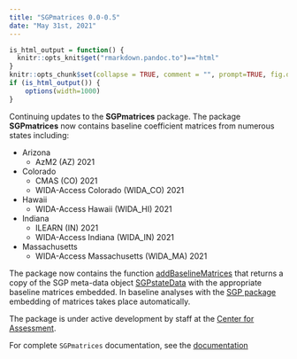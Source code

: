 ```yaml
---
title: "SGPmatrices 0.0-0.5"
date: "May 31st, 2021"
---
```


```r
is_html_output = function() {
  knitr::opts_knit$get("rmarkdown.pandoc.to")=="html"
}
knitr::opts_chunk$set(collapse = TRUE, comment = "", prompt=TRUE, fig.dpi = 96)
if (is_html_output()) {
    options(width=1000)
}
```
Continuing updates to the **SGPmatrices** package. The package **SGPmatrices** now contains baseline coefficient matrices from numerous states including: 

* Arizona 
    + AzM2 (AZ) 2021

* Colorado 
    + CMAS (CO) 2021
    + WIDA-Access Colorado (WIDA_CO) 2021

* Hawaii 
    + WIDA-Access Hawaii (WIDA_HI) 2021

* Indiana 
    + ILEARN (IN) 2021
    + WIDA-Access Indiana (WIDA_IN) 2021

* Massachusetts 
    + WIDA-Access Massachusetts (WIDA_MA) 2021

The package now contains the function [addBaselineMatrices](https://CenterForAssessment.github.io/SGPmatrices/reference/addBaselineMatrices.html) that returns a copy of the
SGP meta-data object [SGPstateData]() with the appropriate baseline matrices embedded. In baseline analyses with the [SGP package](https://sgp.io) embedding of matrices takes place automatically.

The package is under active development by staff at the [Center for Assessment](https://www.nciea.org).

For complete `SGPmatrices` documentation, see the [documentation](https://CenterForAssessment.github.io/SGPmatrices/reference/SGPmatrices.html)
